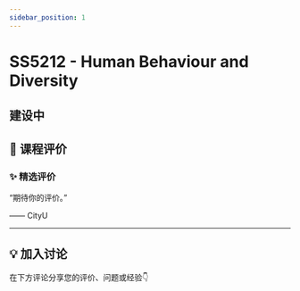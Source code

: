 ```yaml
---
sidebar_position: 1
---
```



# SS5212 - Human Behaviour and Diversity

## 建设中

## **💬 课程评价**

### ✨ **精选评价**
<div className={commentStyles.commentBox}>
    <p className={commentStyles.commentText}>
        “期待你的评价。”
    </p>
    <p className={commentStyles.commentAuthor}>—— CityU</p>
</div>

---

## **💡 加入讨论**

在下方评论分享您的评价、问题或经验👇
<Utterances />

